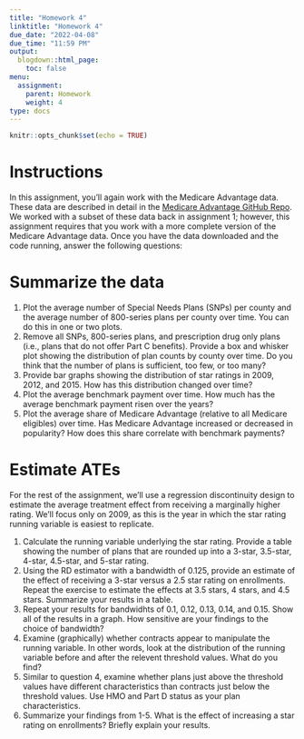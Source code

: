 ```yaml
---
title: "Homework 4"
linktitle: "Homework 4"
due_date: "2022-04-08"
due_time: "11:59 PM"
output:
  blogdown::html_page:
    toc: false
menu:
  assignment:
    parent: Homework
    weight: 4
type: docs
---
```


```r
knitr::opts_chunk$set(echo = TRUE)

```

# Instructions
In this assignment, you'll again work with the Medicare Advantage data. These data are described in detail in the [Medicare Advantage GitHub Repo](https://github.com/imccart/Medicare-Advantage). We worked with a subset of these data back in assignment 1; however, this assignment requires that you work with a more complete version of the Medicare Advantage data. Once you have the data downloaded and the code running, answer the following questions:

# Summarize the data
1. Plot the average number of Special Needs Plans (SNPs) per county and the average number of 800-series plans per county over time. You can do this in one or two plots.
2. Remove all SNPs, 800-series plans, and prescription drug only plans (i.e., plans that do not offer Part C benefits). Provide a box and whisker plot showing the distribution of plan counts by county over time. Do you think that the number of plans is sufficient, too few, or too many?
3. Provide bar graphs showing the distribution of star ratings in 2009, 2012, and 2015. How has this distribution changed over time?
4. Plot the average benchmark payment over time. How much has the average benchmark payment risen over the years?
5. Plot the average share of Medicare Advantage (relative to all Medicare eligibles) over time. Has Medicare Advantage increased or decreased in popularity? How does this share correlate with benchmark payments?

# Estimate ATEs
For the rest of the assignment, we'll use a regression discontinuity design to estimate the average treatment effect from receiving a marginally higher rating. We'll focus only on 2009, as this is the year in which the star rating running variable is easiest to replicate.

1. Calculate the running variable underlying the star rating. Provide a table showing the number of plans that are rounded up into a 3-star, 3.5-star, 4-star, 4.5-star, and 5-star rating.
2. Using the RD estimator with a bandwidth of 0.125, provide an estimate of the effect of receiving a 3-star versus a 2.5 star rating on enrollments. Repeat the exercise to estimate the effects at 3.5 stars, 4 stars, and 4.5 stars. Summarize your results in a table.
3. Repeat your results for bandwidhts of 0.1, 0.12, 0.13, 0.14, and 0.15. Show all of the results in a graph. How sensitive are your findings to the choice of bandwidth?
4. Examine (graphically) whether contracts appear to manipulate the running variable. In other words, look at the distribution of the running variable before and after the relevent threshold values. What do you find?
5. Similar to question 4, examine whether plans just above the threshold values have different characteristics than contracts just below the threshold values. Use HMO and Part D status as your plan characteristics.
6. Summarize your findings from 1-5. What is the effect of increasing a star rating on enrollments? Briefly explain your results.